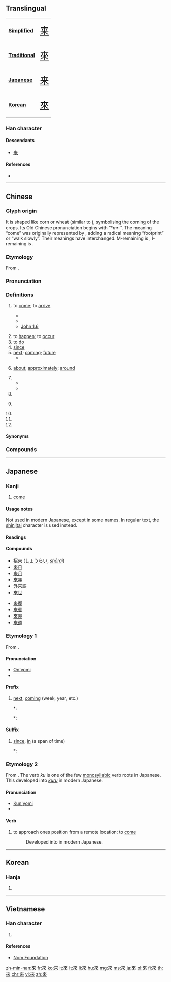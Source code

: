 {{also|来|徠}}
==Translingual==
{| class="floatright" border=1 cellpadding="5" cellspacing="0"
|- valign="center"
| bgcolor="#dfefff"|
'''[[Simplified Chinese|Simplified]]'''
|<span class="Hans" lang="zh-hans" style="font-size: 175%">[[来]]</span>
|- valign="center"
| bgcolor="#dfefff"|
'''[[Traditional Chinese|Traditional]]'''
|<span class="Hant" lang="zh-hant" style="font-size: 175%">[[來]]</span>
|- valign="center"
| bgcolor="#dfefff"|
'''[[Japanese]]'''
|<span class="Jpan" lang="jp" style="font-size: 175%">[[来]]</span>
|- valign="center"
| bgcolor="#dfefff"|
'''[[Korean]]'''
|<span class="Ko" lang="ko" style="font-size: 175%">[[來]]</span>
|}
{{stroke order|strokes=8}}
{{stroke order|type=animate}}

===Han character===
{{Han char|rn=9|rad=人|as=06|sn=8|four=40908|canj=DOO|ids=⿻木从}}

====Descendants====
* [[来]]

====References====
* {{Han ref|kx=0101.160|dkj=00581|dj=0214.080|hdz=10141.080|uh=4F86|ud=20358|bh=A8D3|bd=43219}}

----

==Chinese==
{{zh-forms|s=来}}

===Glyph origin===
{{Han etym}}
It is shaped like corn or wheat (similar to {{zh-l|*禾}}), symbolising the coming of the crops. Its Old Chinese pronunciation begins with “*''mr-''”. The meaning “come” was originally represented by {{och-l|麥|wheat}}, adding a radical meaning “footprint” or “walk slowly”. Their meanings have interchanged. M-remaining is {{lang|zh|麥}}, l-remaining is {{lang|zh|來}}.

===Etymology===
From {{inh|zh|sit-pro|*la-j ~ ra}}.

===Pronunciation===
{{zh-pron
|m=lái
|c=loi4
|h=pfs=lòi
|md=lì/lài
|md_note=lì - colloquial; lài - literary
|mn=lâi
|mn-t=lai5
|w=3le
|mc=y
|oc=y
|ma=y
|cat=v,a,part,pn
}}

===Definitions===
{{zh-hanzi}}

# to [[come]]; to [[arrive]]
#: {{zh-ant|去}}
#* {{zh-x|我 一會-兒{r} 就 來。|I'll come in a moment.}}
#* {{zh-x|我 不 知道 它 是 從 哪裡 來 的。|I didn't know where it came from.}}
#* [http://wordproject.org/multi/bi_en_cn_py.htm John 1.6]
#*: {{zh-x|有 一 個 人，是 從 神 那裡 差 '''來''' 的，名 叫 約翰。|There was a man sent from God, whose name was John.}}
# to [[happen]]; to [[occur]]
# to [[do]] {{n-g|(specific meaning depending on the context)}}
# [[since]]
# [[next]]; [[coming]]; [[future]]
#* {{zh-x|來 年|next year}}
# {{lb|zh|after a number}} [[about]]; [[approximately]]; [[around]]
# {{n-g|Used after a verb of motion to indicate movement toward the speaker.}}
#* {{zh-x|下來|to come down [compare {{zh-l|下去|to go down}}]}}
#* {{zh-x|進來|to come in}}
# {{n-g|Used before a verb to express volition.}}
# {{n-g|Used with {{zh-l|*不}} or {{zh-l|*得}} to express capability.}}
#: {{zh-x|我 做 不 來 俯臥撐。|I can't do push-ups.}}
# {{n-g|Used after numerals in colloquial lists.}}
# {{n-g|Meaningless particle for rhythmic purposes.}}
# {{surname|lang=zh}}

====Synonyms====
{{zh-dial}}

===Compounds===
{{zh-der|來賓|來不得|來不及|來不來|來潮|來到|來得|來得及|來復|來復槍|來回|來回來去|來回票|來火|來火兒|來件|來講|來今|來勁|來勁兒|來看|來客|來歷|來料加工|來臨|來龍去脈|來路|來路貨|來年|來人|來日|來日方長|來神|來神兒|來生|來使|來世|來示|來勢|來說|來頭|來頭兒|來往|來文|來信|來樣加工|來意|來由|來源|來朝|來者|來者不拒|來著|來之不易|來自|來蹤去跡|來者不善，善者不來|一來|上來|下來|不來|乍來|亂來|今來|以來|來享|來來|來儀|來函|來去|來古|來哲|來因|來孫|來學|來情|來手|來書|來月|來期|來果|來歲|來歸|來派|來煞|來牟|來犯|來的|來稿|來緣|來茲|來葉|來蘇|來處|來襲|來訪|來諭|來貺|來附|來電|來頓|來龍|儻來|先來|入來|再來|出來|別來|前來|勞來|原來|去來|古來|向來|回來|外來|夜來|如來|子來|家來|將來|少來|帶來|年來|往來|後來|從來|把來|拈來|捎來|新來|日來|早來|昨來|有來|未來|本來|歷來|歸來|比來|烏來|爾來|特來|生來|用來|由來|當來|白來|看來|硬來|算來|素來|老來|胡來|自來|舶來|行來|見來|說來|起來|趕來|轉來|近來|返來|進來|過來|適來|還來|邇來|都來|馬來}}

{{zh-cat|Beginning}}

----

==Japanese==

===Kanji===
{{ja-kanji|grade=n|rs=木04|style=ky|shin=来}}

# [[come]]

====Usage notes====
Not used in modern Japanese, except in some names. In regular text, the [[shinjitai]] character {{l|ja|来}} is used instead.

====Readings====
{{ja-readings
|goon=[[らい]] (rai)
|kanon=[[らい]] (rai)
|kun=[[くる|く-る]] (ku-ru), [[きたる|きた-る]] / [[きたる|き-たる]] (kita-ru / ki-taru)
}}

====Compounds====
{{attention|ja|Compounds need substantial expansion.}}
{{der-top|Compounds}}
* [[招來]] ([[しょうらい]], ''[[shōrai]]'')
* [[來日]]
* [[來月]]
* [[來年]]
* [[外來語]]
* [[來世]]
{{der-mid}}
* [[來歷]]
* [[來賓]]
* [[來迎]]
* [[來週]]
{{der-bottom}}

===Etymology 1===
From {{etyl|zhx|ja|sort=らい}} {{m|zh|sc=Hani|來}}.

====Pronunciation====
* [[音読み|On'yomi]]
* {{IPA|lang=ja|/ra.i/|[ɽäi]}}

====Prefix====
{{ja-pos|らい|prefix|shin=来}}

# {{kyujitai spelling of|来|lang=ja}} [[next]], [[coming]] (week, year, etc.)
#*: {{ja-usex|'''來'''年、'''來'''週|'''らい'''ねん、 '''らい'''しゅう|'''next''' year, '''next''' week}}
#*: {{ja-usex|'''來'''週月曜日に會いましょう。|'''らい'''しゅう げつようび に あいましょう。|Let's meet Monday '''next'''. / Let's meet this '''coming''' Monday.}}

====Suffix====
{{ja-pos|らい|suffix|shin=来}}

# {{kyujitai spelling of|来|lang=ja}} [[since]], [[in]] (a span of time)
#*: {{ja-usex|三年'''來'''あれを見ていない。|さん ねん '''らい''' あれ を みて いない。|I haven't seen that '''in''' three years / '''since''' three years ago.}}

===Etymology 2===
From {{etyl|ojp|ja|sort=く}}. The verb ''ku'' is one of the few [[monosyllabic]] verb roots in Japanese. This developed into [[来る|''kuru'']] in modern Japanese.

====Pronunciation====
* [[訓読み|Kun'yomi]]
* {{IPA|lang=ja|/ku/|[kɯᵝ]}}

====Verb====
{{ja-verb|く|type=3|shin=来}}

# {{lb|ja|sort=く|obsolete}} to approach ones position from a remote location: to [[come]]
#: Developed into {{l|ja|來る|tr=[[くる]], ''[[kuru#Japanese|kuru]]''}} in modern Japanese.

----

==Korean==

===Hanja===
{{ko-hanja|hangeul=[[래]]>[[내]]|mr=rae>nae|y=lay>nay}}

# {{defn|lang=ko|sort=人06}}

----

==Vietnamese==

===Han character===
{{vi-hantu|[[lai]], [[lay]], [[lơi]], [[ray]], [[rơi]], [[rời]]|rs=人06}}

# {{defn|lang=vi|sort=人06}}

====References====
* [http://nomfoundation.org/common/nom_details.php?codepoint=4f86 Nom Foundation]

[[zh-min-nan:來]]
[[fr:來]]
[[ko:來]]
[[it:來]]
[[lt:來]]
[[li:來]]
[[hu:來]]
[[mg:來]]
[[ms:來]]
[[ja:來]]
[[pl:來]]
[[fi:來]]
[[th:來]]
[[chr:來]]
[[vi:來]]
[[zh:來]]